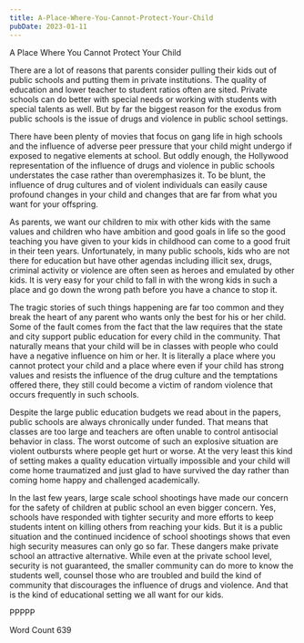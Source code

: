 ```yaml
---
title: A-Place-Where-You-Cannot-Protect-Your-Child
pubDate: 2023-01-11
---
```


A Place Where You Cannot Protect Your Child

There are a lot of reasons that parents consider pulling their kids out of public schools and putting them in private institutions.  The quality of education and lower teacher to student ratios often are sited. Private schools can do better with special needs or working with students with special talents as well.  But by far the biggest reason for the exodus from public schools is the issue of drugs and violence in public school settings.

There have been plenty of movies that focus on gang life in high schools and the influence of adverse peer pressure that your child might undergo if exposed to negative elements at school.  But oddly enough, the Hollywood representation of the influence of drugs and violence in public schools understates the case rather than overemphasizes it.  To be blunt, the influence of drug cultures and of violent individuals can easily cause profound changes in your child and changes that are far from what you want for your offspring.

As parents, we want our children to mix with other kids with the same values and children who have ambition and good goals in life so the good teaching you have given to your kids in childhood can come to a good fruit in their teen years.  Unfortunately, in many public schools, kids who are not there for education but have other agendas including illicit sex, drugs, criminal activity or violence are often seen as heroes and emulated by other kids.  It is very easy for your child to fall in with the wrong kids in such a place and go down the wrong path before you have a chance to stop it.

The tragic stories of such things happening are far too common and they break the heart of any parent who wants only the best for his or her child.  Some of the fault comes from the fact that the law requires that the state and city support public education for every child in the community.  That naturally means that your child will be in classes with people who could have a negative influence on him or her.  It is literally a place where you cannot protect your child and a place where even if your child has strong values and resists the influence of the drug culture and the temptations offered there, they still could become a victim of random violence that occurs frequently in such schools.

Despite the large public education budgets we read about in the papers, public schools are always chronically under funded.  That means that classes are too large and teachers are often unable to control antisocial behavior in class.  The worst outcome of such an explosive situation are violent outbursts where people get hurt or worse.  At the very least this kind of setting makes a quality education virtually impossible and your child will come home traumatized and just glad to have survived the day rather than coming home happy and challenged academically.

In the last few years, large scale school shootings have made our concern for the safety of children at public school an even bigger concern.  Yes, schools have responded with tighter security and more efforts to keep students intent on killing others from reaching your kids.  But it is a public situation and the continued incidence of school shootings shows that even high security measures can only go so far.
These dangers make private school an attractive alternative.  While even at the private school level, security is not guaranteed, the smaller community can do more to know the students well, counsel those who are troubled and build the kind of community that discourages the influence of drugs and violence.  And that is the kind of educational setting we all want for our kids.

PPPPP

Word Count 639